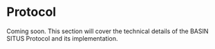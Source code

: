 # Protocol

Coming soon. This section will cover the technical details of the BASIN SITUS Protocol and its implementation. 